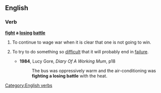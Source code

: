 ==English==

===Verb===
 
'''[[fight]] a [[losing]] [[battle]]'''
[[Category:English verbs]]

# To continue to wage war when it is clear that one is not going to win.
# {{context|idiomatic|lang=en}}To try to do something so [[difficult]] that it will probably end in [[failure]].
#* '''1984''', Lucy Gore, ''Diary Of A Working Mum'', p18
#*: The bus was oppressively warm and the air-conditioning was '''fighting a losing battle''' with the heat.